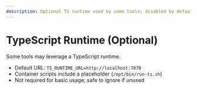 ```yaml
---
description: Optional TS runtime used by some tools; disabled by default.
---
```


# TypeScript Runtime (Optional)

Some tools may leverage a TypeScript runtime.

- Default URL: `TS_RUNTIME_URL=http://localhost:7070`
- Container scripts include a placeholder (`/opt/bin/run-ts.sh`)
- Not required for basic usage; safe to ignore if unused
